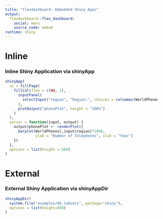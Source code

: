 ```yaml
---
title: "flexdashboard: Embedded Shiny Apps"
output: 
  flexdashboard::flex_dashboard:
    social: menu
    source_code: embed 
runtime: shiny
---
```


Inline
=======================================================================

### Inline Shiny Application via shinyApp

```r
shinyApp(
  ui = fillPage(
    fillCol(flex = c(NA, 1), 
      inputPanel(
        selectInput("region", "Region:", choices = colnames(WorldPhones))
      ),
      plotOutput("phonePlot", height = "100%")
    )
  ),
  server = function(input, output) {
    output$phonePlot <- renderPlot({
      barplot(WorldPhones[,input$region]*1000, 
              ylab = "Number of Telephones", xlab = "Year")
    })
  },
  options = list(height = 500)
)
```

External
=======================================================================

### External Shiny Application via shinyAppDir

```r
shinyAppDir(
  system.file("examples/06_tabsets", package="shiny"),
  options = list(height=850)
)
```

